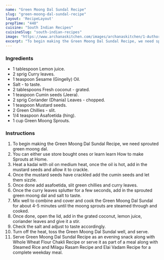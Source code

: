 ---
name: "Green Moong Dal Sundal Recipe"
slug: "green-moong-dal-sundal-recipe"
layout: 'RecipeLayout'
prepTime: "440"
cuisine: "South Indian Recipes"
cuisineSlug: "south-indian-recipes"
image: "https://www.archanaskitchen.com/images/archanaskitchen/1-Author/sibyl-archanaskitchen.com/Green_Moong_Dal_Sundal_Recipe_10_1600.jpg"
excerpt: "To begin making the Green Moong Dal Sundal Recipe, we need sprouted green moong dal"
---

### Ingredients

- 1 tablespoon Lemon juice.
- 2 sprig Curry leaves.
- 1 teaspoon Sesame (Gingelly) Oil.
- Salt - to taste.
- 2 tablespoons Fresh coconut - grated.
- 1 teaspoon Cumin seeds (Jeera).
- 2 sprig Coriander (Dhania) Leaves - chopped.
- 1 teaspoon Mustard seeds.
- 2 Green Chillies - slit.
- 1/4 teaspoon Asafoetida (hing).
- 1 cup Green Moong Sprouts.

### Instructions

1. To begin making the Green Moong Dal Sundal Recipe, we need sprouted green moong dal.
1. You can either use store bought ones or learn learn How to make Sprouts at Home.
1. Heat a kadai with oil on medium heat, once the oil is hot, add in the mustard seeds and allow it to crackle.
1. Once the mustard seeds have crackled add the cumin seeds and let them sizzle.
1. Once done add asafoetida, slit green chillies and curry leaves.
1. Once the curry leaves splutter for a few seconds, add in the sprouted green moong dal and salt to taste.
1. Mix well to combine and cover and cook the Green Moong Dal Sundal for about 4-5 minutes until the moong sprouts are steamed through and cooked.
1. Once done, open the lid, add in the grated coconut, lemon juice, coriander leaves and give it a stir.
1. Check the salt and adjust to taste accordingly.
1. Turn off the heat, toss the Green Moong Dal Sundal well, and serve.
1. Serve Green Moong Dal Sundal Recipe as an evening snack along with Whole Wheat Flour Chakli Recipe or serve it as part of a meal along with Steamed Rice and Milagu Rasam Recipe and Elai Vadam Recipe for a complete weekday meal.

